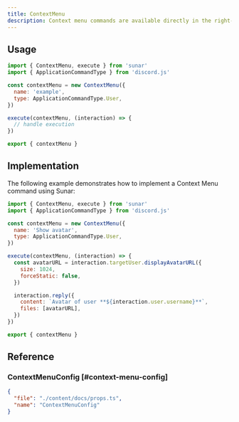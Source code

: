 ```yaml
---
title: ContextMenu
description: Context menu commands are available directly in the right-click context menu for users or messages. These commands are convenient for quick actions without needing to type a command.
---
```


<Links>
  <Link label="Source" icon="github" link="https://github.com/sunarjs/sunar/blob/main/packages/sunar/src/builders/contextMenu.ts" />
  <Link
    label="MessageApplicationCommandData"
    icon="discordjs"
    link="https://discord.js.org/docs/packages/discord.js/main/MessageApplicationCommandData:Interface"
  />
  <Link label="UserApplicationCommandData" icon="discordjs" link="https://discord.js.org/docs/packages/discord.js/main/UserApplicationCommandData:Interface" />
  <Link
    label="ContextMenuCommandInteraction"
    icon="discordjs"
    link="https://discord.js.org/docs/packages/discord.js/main/ContextMenuCommandInteraction:Class"
  />
  <Link label="API Reference" icon="discord" link="https://discord.com/developers/docs/interactions/application-commands#user-commands" />
</Links>

## Usage

```js
import { ContextMenu, execute } from 'sunar'
import { ApplicationCommandType } from 'discord.js'

const contextMenu = new ContextMenu({
  name: 'example',
  type: ApplicationCommandType.User,
})

execute(contextMenu, (interaction) => {
  // handle execution
})

export { contextMenu }
```

## Implementation

The following example demonstrates how to implement a Context Menu command using Sunar:

```js copy
import { ContextMenu, execute } from 'sunar'
import { ApplicationCommandType } from 'discord.js'

const contextMenu = new ContextMenu({
  name: 'Show avatar',
  type: ApplicationCommandType.User,
})

execute(contextMenu, (interaction) => {
  const avatarURL = interaction.targetUser.displayAvatarURL({
    size: 1024,
    forceStatic: false,
  })

  interaction.reply({
    content: `Avatar of user **${interaction.user.username}**`,
    files: [avatarURL],
  })
})

export { contextMenu }
```

## Reference

### ContextMenuConfig [#context-menu-config]

```json doc-gen:typescript
{
  "file": "./content/docs/props.ts",
  "name": "ContextMenuConfig"
}
```
